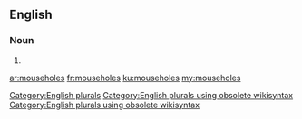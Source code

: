 ==English==

===Noun===
{{head|en}}

# {{plural of|mousehole}}

[[Category:English plurals]][[Category:English plurals using obsolete wikisyntax]][[Category:English plurals using obsolete wikisyntax]]

[[ar:mouseholes]]
[[fr:mouseholes]]
[[ku:mouseholes]]
[[my:mouseholes]]